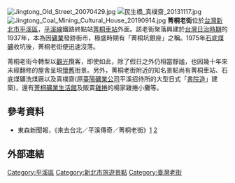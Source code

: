 [[File:Jingtong_Old_Street_20070429.jpg|thumb]]
[[File:民生橋_真樸齋_20131117.jpg|thumb]]
[[File:Jingtong_Coal_Mining_Cultural_House_20190914.jpg|thumb]]
'''菁桐老街'''位於[[台灣|台灣]][[新北市|新北市]][[平溪區|平溪區]]，[[平溪線|平溪線]]鐵路終點站[[菁桐車站|菁桐車站]]外面。該老街聚落興建於[[台灣日治時期|台灣日治時期]]的1937年，本為因[[礦業|礦業]]發跡街市，極盛時期有「菁桐坑銀座」之稱。1975年[[石底煤礦|石底煤礦]]收坑後，菁桐老街便迅速沒落。

菁桐老街今轉型以[[觀光|觀光]]攬客，即使如此，除了假日之外仍相當靜謐，也因幾十年來未經翻修的屋舍呈現[[懷舊|懷舊]]街景。另外，菁桐老街附近的知名景點尚有菁桐車站、石底煤礦洗煤廠以及真樸齋(原[[臺陽礦業公司|臺陽礦業公司]]平溪招待所的大型日式「[[書院造|書院造]]」建築)，還有[[菁桐礦業生活館|菁桐礦業生活館]]及販賣[[雞捲|雞捲]]的楊家雞捲小攤等。

== 參考資料 ==
* 東森新聞報，《來去台北／平溪傳奇／菁桐老街》[http://www.nownews.com/2003/10/06/153-1523790.htm] {{Wayback|url=http://www.nownews.com/2003/10/06/153-1523790.htm |date=20090215050608 }}[http://www.nownews.com/2003/10/06/153-1523956.htm] {{Wayback|url=http://www.nownews.com/2003/10/06/153-1523956.htm |date=20090215050613 }}

==外部連結==
{{commonscat|Jingtong Village}}

{{臺灣老街}}
[[Category:平溪區|Category:平溪區]]
[[Category:新北市旅遊景點|Category:新北市旅遊景點]]
[[Category:臺灣老街|Category:臺灣老街]]